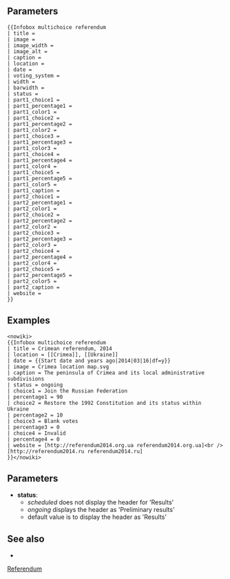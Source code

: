 {{Documentation subpage}}
<!-- PLEASE ADD CATEGORIES AT THE BOTTOM OF THIS PAGE -->

==Parameters==
<pre style="overflow:auto">{{Infobox multichoice referendum
| title = 
| image = 
| image_width = 
| image_alt = 
| caption = 
| location = 
| date = 
| voting_system = 
| width = 
| barwidth = 
| status = 
| part1_choice1 = 
| part1_percentage1 = 
| part1_color1 = 
| part1_choice2 = 
| part1_percentage2 = 
| part1_color2 = 
| part1_choice3 = 
| part1_percentage3 = 
| part1_color3 = 
| part1_choice4 =
| part1_percentage4 = 
| part1_color4 = 
| part1_choice5 =
| part1_percentage5 = 
| part1_color5 = 
| part1_caption = 
| part2_choice1 = 
| part2_percentage1 = 
| part2_color1 = 
| part2_choice2 = 
| part2_percentage2 = 
| part2_color2 = 
| part2_choice3 = 
| part2_percentage3 = 
| part2_color3 = 
| part2_choice4 =
| part2_percentage4 = 
| part2_color4 = 
| part2_choice5 =
| part2_percentage5 = 
| part2_color5 = 
| part2_caption = 
| website = 
}}</pre>

==Examples==
{{Infobox multichoice referendum
| title = Crimean referendum, 2014
| location = [[Crimea]], [[Ukraine]]
| date = {{Start date and years ago|2014|03|16|df=y}}  
| image = Crimea location map.svg
| caption = The peninsula of Crimea and its local administrative subdivisions
| status = ongoing
| choice1 = Join the Russian Federation
| percentage1 = 90
| choice2 = Restore the 1992 Constitution and its status within Ukraine
| percentage2 = 10
| choice3 = Blank votes
| percentage3 = 0
| choice4 = Invalid
| percentage4 = 0
| website = [http://referendum2014.org.ua referendum2014.org.ua]<br />[http://referendum2014.ru referendum2014.ru]
}}
<pre style="overflow: auto"><nowiki>
{{Infobox multichoice referendum
| title = Crimean referendum, 2014
| location = [[Crimea]], [[Ukraine]]
| date = {{Start date and years ago|2014|03|16|df=y}}  
| image = Crimea location map.svg
| caption = The peninsula of Crimea and its local administrative subdivisions
| status = ongoing
| choice1 = Join the Russian Federation
| percentage1 = 90
| choice2 = Restore the 1992 Constitution and its status within Ukraine
| percentage2 = 10
| choice3 = Blank votes
| percentage3 = 0
| choice4 = Invalid
| percentage4 = 0
| website = [http://referendum2014.org.ua referendum2014.org.ua]<br />[http://referendum2014.ru referendum2014.ru]
}}</nowiki></pre>
{{clear}}

==Parameters==
* '''status''':
** ''scheduled'' does not display the header for 'Results'
** ''ongoing'' displays the header as 'Preliminary results'
** default value is to display the header as 'Results'
==See also==
* {{tl2|bar_box}}
<includeonly>
[[Category:選舉及公投訊息框模板|Referendum]]
</includeonly>